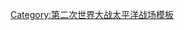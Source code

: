 {{Campaign
|bodyclass=hlist

|name=[[馬來亞戰役]]
|raw_name=Campaignbox Battle of Malaya
|battles=
* [[日本入侵马来亚战争|哥打巴魯]] 
* [[轟炸新加坡 (1941年)|新加坡]] 
* [[馬來亞海戰|威爾士親王號及卻敵號]] 
* {{le|日得拉戰役|Battle of Jitra|日得拉}} 
* {{le|克羅科爾行動|Operation Krohcol|''克羅科爾''}}  
* {{le|莪侖戰役|Battle of Gurun|莪侖}} 
* [[金寶戰役|金寶]] 
* [[金寶戰役|吉隆坡]] 
* {{le|仕林河戰役|Battle of Slim River|仕林河}} 
* {{le|金馬仕戰役|Battle of Gemas|金馬仕}} 
* {{le|麻坡戰役|Battle of Muar|麻坡}} 
* {{le|興樓外海海戰|Battle off Endau|興樓外海}}
}}<noinclude>
[[Category:第二次世界大战太平洋战场模板]]
</noinclude>
